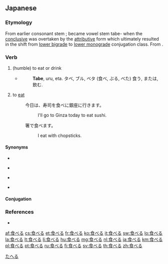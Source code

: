 ==Japanese==
{{ja-kanjitab|食}}

===Etymology===
From earlier consonant stem {{term|食ぶ|tab-}}; became vowel stem tabe- when the [[終止形|conclusive]] was overtaken by the [[連体形|attributive]] form which ultimately resulted in the shift from [[下二段活用|lower bigrade]] to [[下一段活用|lower monograde]] conjugation class. From {{term|賜ぶ|tab-|receive}}.

===Verb===
{{ja-verb|kk|type=2|hira=たべる|rom=taberu|hidx=たへる}}

# (humble) to eat or drink
#* {{RQ:Nippo Jisho|594}}
#*: '''Tabe''', uru, eta. タベ, ブル, ベタ (食べ, ぶる, べた) 食う, または, 飲む.
# to [[eat]]
#: 今日は、寿司を食べに銀座に行きます。
#:: I'll go to Ginza today to eat sushi.
#: 箸で食べます。
#:: I eat with chopsticks.

====Synonyms====
* {{term|食む|||tr=[[はむ]], [[hamu]]|lang=ja}}
* {{term|食う|||tr=[[くう]], [[kuu]]|lang=ja}} {{qualifier|male, vulgar}}
* {{term|まぼる|||tr=[[maboru]]|lang=ja}}
* {{term|召し上がる|||tr=[[めしあがる]], [[meshiagaru]]|lang=ja}} {{qualifier|honorific}}

====Conjugation====
{{ja-ichi|食べ|たべ|tabe}}

===References===
* {{R:Nippo Jisho}}

[[Category:1000 Japanese basic words|たへる]]

[[af:食べる]]
[[cs:食べる]]
[[et:食べる]]
[[fr:食べる]]
[[ko:食べる]]
[[it:食べる]]
[[sw:食べる]]
[[lo:食べる]]
[[la:食べる]]
[[lt:食べる]]
[[li:食べる]]
[[hu:食べる]]
[[mg:食べる]]
[[nl:食べる]]
[[ja:食べる]]
[[km:食べる]]
[[pl:食べる]]
[[pt:食べる]]
[[ru:食べる]]
[[fi:食べる]]
[[sv:食べる]]
[[th:食べる]]
[[zh:食べる]]